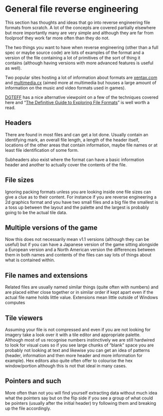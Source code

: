 # General file reverse engineering

This section has thoughts and ideas that go into reverse engineering file formats from scratch. A lot of the concepts are covered partially elsewhere but more importantly many are very simple and although they are far from foolproof they work far more often than they do not.

The two things you want to have when reverse engineering (other than a full spec or maybe source code) are lots of examples of the format and a version of the file containing a lot of primitives of the sort of thing it contains (although having versions with more advanced features is useful as well).

Two popular sites hosting a lot of information about formats are [xentax.com](http://wiki.xentax.com/index.php/Game_File_Format_Central) and [multimedia.cx](http://wiki.multimedia.cx/index.php?title=Main_Page) (aimed more at multimedia but houses a large amount of information on the music and video formats used in games).

[DGTEFF](http://wiki.xentax.com/index.php?title=DGTEFF) has a nice alternative viewpoint on a few of the techniques covered here and “[The Definitive Guide to Exploring File Formats](http://www.romhacking.net/docs/464/)” is well worth a read.

## Headers

There are found in most files and can get a lot done. Usually contain an identifying mark, an overall file length, a length of the header itself, locations of the other areas that contain information, maybe file names or at least file identification of some form.

Subheaders also exist where the format can have a basic information header and another to actually cover the contents of the file.

## File sizes

Ignoring packing formats unless you are looking inside one file sizes can give a clue as to their content. For instance if you are reverse engineering a 2d graphics format and you have two small files and a big file the smallest is a toss up between the layout and the palette and the largest is probably going to be the actual tile data.

## Multiple versions of the game

Now this does not necessarily mean v1.1 versions (although they can be useful) but if you can have a Japanese version of the game sitting alongside a European version and a North American version the differences between them in both names and contents of the files can say lots of things about what is contained within.

## File names and extensions

Related files are usually named similar things (quite often with numbers) and are placed either close together or in similar order if kept apart even if the actual file name holds little value. Extensions mean little outside of Windows computes

## Tile viewers

Assuming your file is not compressed and even if you are not looking for imagery take a look over it with a tile editor and appropriate palette. Although most of us recognise numbers instinctively we are still hardwired to look for visual cues so if you see large chunks of “blank” space you are probably not looking at text and likewise you can get an idea of patterns (header, information and then more header and more information for example). Hex editors also quite often offer to colourise the hex window/portion although this is not that ideal in many cases.

## Pointers and such

More often than not you will find yourself extracting data without much idea what the pointers say but on the flip side if you see a group of what could be pointers (usually after the initial header) try following them and breaking up the file accordingly.